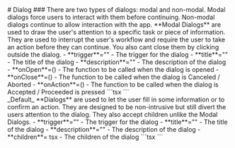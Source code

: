 
<Meta of={DialogStories} />
# Dialog
### There are two types of dialogs: modal and non-modal. Modal dialogs force users to interact with them before continuing. Non-modal dialogs continue to allow interaction with the app.
<CollapseGroup>
    <Collapse trigger="Modal" title="Modal Dialogs" defaultExpanded>
        <Canvas of={DialogStories.Modal} />
        **Modal Dialogs** are used to draw the user's attention to a specific task or piece of information. They are used to interrupt the user's workflow and require the user to take an action before they can continue.
        You also cant close them by clicking outside the dialog.
        <Collapse trigger="Props" title="Styles and more...">
            - **trigger**=""  - The trigger for the dialog
            - **title**="" - The title of the dialog
            - **description**="" - The description of the dialog
            - **onOpen**=() - The function to be called when the dialog is opened
            - **onClose**=() - The function to be called when the dialog is Canceled / Aborted
            - **onAction**=() - The function to be called when the dialog is Accepted / Proceeded is pressed
        </Collapse>
        <Collapse trigger="Code" title="Implementation">
            ```tsx
            <ModalDialogWrapper>
                <ModalDialog trigger="Open" title="Title" description="Description" onOpen={/* On Opening of Dialog */} onClose={/* On Abort */}  onAction={/* On Proceed */}/>
            </ModalDialogWrapper>
            ```
        </Collapse>
    </Collapse>
    <div className="w-full h-1 bg-l-acc-300/60 dark:bg-d-acc-700/60 py-2 border border-dashed border-d-bg dark:border-l-bg animate-pulse" />
    <Collapse trigger="Non Modal" title="Dialog">
        <Canvas of={DialogStories.NonModal} />
        _Default_ **Dialogs** are used to let the user fill in some information or to confirm an action. They are designed to be non-intrusive but still divert the users attention to the dialog.
        They also accept children unlike the Modal Dialogs.
        <Collapse trigger="Props" title="Styles and more...">
            - **trigger**=""  - The trigger for the dialog
            - **title**="" - The title of the dialog
            - **description**="" - The description of the dialog
            - **children**= tsx - The children of the dialog
        </Collapse>
        <Collapse trigger="Code" title="Implementation">
            ```tsx
            <DialogWrapper trigger="Open" >
                <Dialog title="Title" description="Description">
                    <Badge type="info" shadow="md" size="sm">Any Element</Badge>
                </Dialog>
            </DialogWrapper>
            ```
        </Collapse>
    </Collapse>
</CollapseGroup>